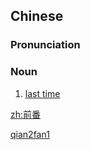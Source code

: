 ==Chinese==
{{zh-forms}}

===Pronunciation===
{{zh-pron
|m=qiánfān
|cat=n
}}

===Noun===
{{zh-noun}}

# {{lb|zh|literary}} [[last time]]

[[Category:Mandarin literary terms|qian2fan1]]

[[zh:前番]]